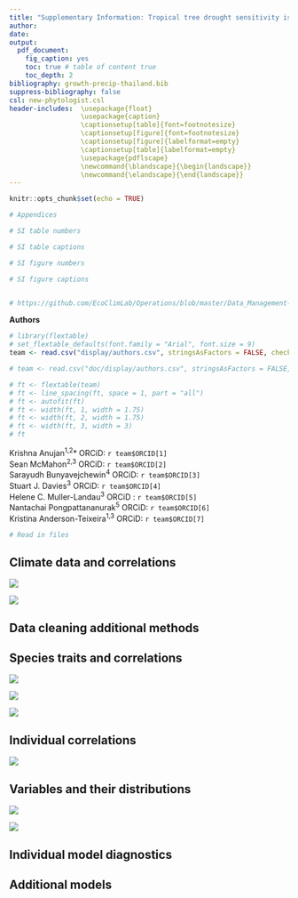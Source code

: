 ```yaml
---
title: "Supplementary Information: Tropical tree drought sensitivity is jointly shaped by drought characteristics, species adaptations, and individual microenvironments"
author: 
date: 
output: 
  pdf_document:
    fig_caption: yes
    toc: true # table of content true
    toc_depth: 2  
bibliography: growth-precip-thailand.bib
suppress-bibliography: false
csl: new-phytologist.csl
header-includes:  \usepackage{float}
                  \usepackage{caption}
                  \captionsetup[table]{font=footnotesize}
                  \captionsetup[figure]{font=footnotesize}
                  \captionsetup[figure]{labelformat=empty}
                  \captionsetup[table]{labelformat=empty}
                  \usepackage{pdflscape}
                  \newcommand{\blandscape}{\begin{landscape}}
                  \newcommand{\elandscape}{\end{landscape}}
---
```


```r
knitr::opts_chunk$set(echo = TRUE)

# Appendices

# SI table numbers

# SI table captions

# SI figure numbers

# SI figure captions


# https://github.com/EcoClimLab/Operations/blob/master/Data_Management-Scientific_Workflow/manuscript_prep_with_Rmd.md
```

**Authors**  
```r
# library(flextable)
# set_flextable_defaults(font.family = "Arial", font.size = 9)
team <- read.csv("display/authors.csv", stringsAsFactors = FALSE, check.names = FALSE)

# team <- read.csv("doc/display/authors.csv", stringsAsFactors = FALSE, check.names = FALSE)

# ft <- flextable(team)
# ft <- line_spacing(ft, space = 1, part = "all")
# ft <- autofit(ft)
# ft <- width(ft, 1, width = 1.75)
# ft <- width(ft, 2, width = 1.75)
# ft <- width(ft, 3, width = 3)
# ft
```

Krishna Anujan^1,2^*  ORCiD: `r team$ORCID[1]`  
Sean McMahon^2,3^  ORCiD: `r team$ORCID[2]`  
Sarayudh Bunyavejchewin^4^  ORCiD: `r team$ORCID[3]`  
Stuart J. Davies^3^  ORCiD: `r team$ORCID[4]`  
Helene C. Muller-Landau^3^  ORCiD : `r team$ORCID[5]`  
Nantachai Pongpattananurak^5^  ORCiD: `r team$ORCID[6]`  
Kristina Anderson-Teixeira^1,3^  ORCiD: `r team$ORCID[7]`  


```r
# Read in files
```

\newpage

## Climate data and correlations

![](../results/plots/climate_data_timeseries_2007_2019.png)

![](../results/plots/climate_data_correlations.png)

<!-- ![](display/env_vars_SI.png) -->

\newpage

## Data cleaning additional methods

\newpage

## Species traits and correlations

![](display/Fig_SI_species_sensitivities.png)

![](display/Fig_SI_sensitivity_cor_dec.png)

![](display/Fig_trait_intercept_plot.png)

\newpage

## Individual correlations

![](display/sens_corr.png)


## Variables and their distributions

![](display/explore/twi.png)

![](display/explore/dbh_cii.png)

\newpage

## Individual model diagnostics

\newpage

## Additional models